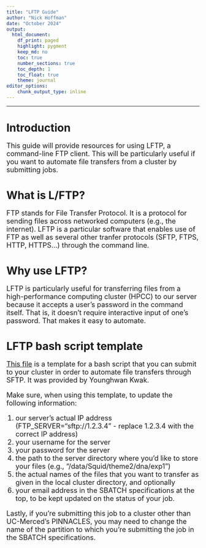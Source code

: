 ```yaml
---
title: "LFTP Guide"
author: "Nick Hoffman"
date: "October 2024"
output:
  html_document:
    df_print: paged
    highlight: pygment
    keep_md: no
    toc: true
    number_sections: true
    toc_depth: 1
    toc_float: true
    theme: journal
editor_options:
    chunk_output_type: inline
---
```


<style type="text/css">
h2, h3, h4, h5, h6 {
  counter-reset: section;
}
p {
  font-size:18px;
}

ul {
  font-size:18px;
}

li {
  font-size:18px;
}
table {
   padding: 0;border-collapse: collapse;
   layout: fixed;
   width: 90%; }
table tr {
   border-top: 1px solid #cccccc;
   background-color: white;
   margin: 0;
   padding: 0; }
table tr:nth-child(2n) {
   background-color: #f8f8f8; }
table tr th {
   font-weight: bold;
   border: 1px solid #cccccc;
   margin: 0;
   padding: 6px 13px; }
table tr td {
   border: 1px solid #cccccc;
   margin: 0;
   padding: 6px 13px; }
table tr th :first-child, table tr td :first-child {
   margin-top: 0; }
table tr th :last-child, table tr td :last-child {
   margin-bottom: 0; }
.html-widget {
    margin: auto;
}
</style>

---

# Introduction

This guide will provide resources for using LFTP, a command-line FTP client. This will be particularly useful if you want to automate file transfers from a cluster by submitting jobs.

# What is L/FTP?

FTP stands for File Transfer Protocol. It is a protocol for sending files across networked computers (e.g., the internet). LFTP is a particular software that enables use of FTP as well as several other tranfer protocols (SFTP, FTPS, HTTP, HTTPS...) through the command line.

# Why use LFTP?

LFTP is particularly useful for transferring files from a high-performance computing cluster (HPCC) to our server because it accepts a user's password in the command itself. That is, it doesn't require interactive input of one's password. That makes it easy to automate.

# LFTP bash script template

[This file](lftp.sh) is a template for a bash script that you can submit to your cluster in order to automate file transfers through SFTP. It was provided by Younghwan Kwak.

Make sure, when using this template, to update the following information:

1. our server's actual IP address (FTP_SERVER="sftp://1.2.3.4" - replace 1.2.3.4 with the correct IP address)
2. your username for the server
3. your password for the server
4. the path to the server directory where you'd like to store your files (e.g., "/data/Squid/theme2/dna/exp1")
5. the actual names of the files that you want to transfer as given in the local cluster directory, and optionally
6. your email address in the SBATCH specifications at the top, to be kept updated on the status of your job.

Lastly, if you're submitting this job to a cluster other than UC-Merced's PINNACLES, you may need to change the name of the partition to which you're submitting the job in the SBATCH specifications.
